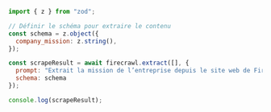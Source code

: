 ```js Node.js
import { z } from "zod";

// Définir le schéma pour extraire le contenu
const schema = z.object({
  company_mission: z.string(),
});

const scrapeResult = await firecrawl.extract([], {
  prompt: "Extrait la mission de l’entreprise depuis le site web de Firecrawl.",
  schema: schema
});

console.log(scrapeResult);
```
